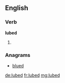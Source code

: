 ==English==

===Verb===
'''lubed'''

# {{past of|[[lube]]}}

===Anagrams===
* [[blued#English|blued]]

[[de:lubed]]
[[fr:lubed]]
[[mg:lubed]]